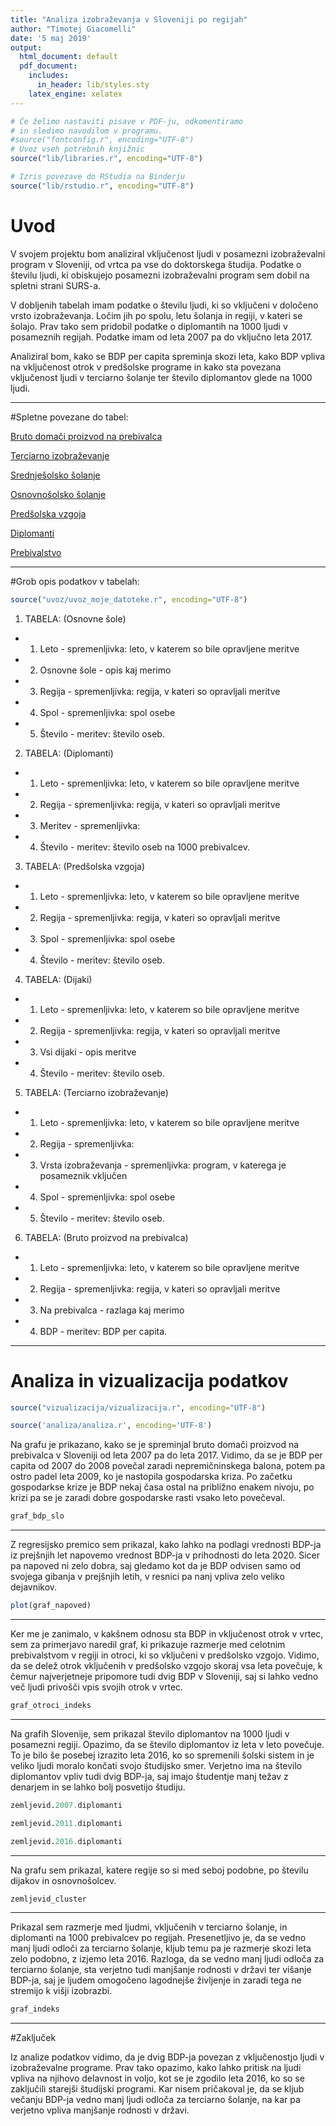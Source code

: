 ```yaml
---
title: "Analiza izobraževanja v Sloveniji po regijah"
author: "Timotej Giacomelli"
date: '5 maj 2019'
output:
  html_document: default
  pdf_document:
    includes:
      in_header: lib/styles.sty
    latex_engine: xelatex
---
```


```r
# Če želimo nastaviti pisave v PDF-ju, odkomentiramo
# in sledimo navodilom v programu.
#source("fontconfig.r", encoding="UTF-8")
# Uvoz vseh potrebnih knjižnic
source("lib/libraries.r", encoding="UTF-8")
```


```r
# Izris povezave do RStudia na Binderju
source("lib/rstudio.r", encoding="UTF-8")
```

# Uvod

V svojem projektu bom analiziral vključenost ljudi v posamezni izobraževalni program v Sloveniji, od vrtca pa vse do doktorskega študija. Podatke o številu ljudi, ki obiskujejo posamezni izobraževalni program sem dobil na spletni strani SURS-a.

V dobljenih tabelah imam podatke o številu ljudi, ki so vključeni v določeno vrsto izobraževanja. Ločim jih po spolu, letu šolanja in regiji, v kateri se šolajo. Prav tako sem pridobil podatke o diplomantih na 1000 ljudi v posameznih regijah. Podatke imam od leta 2007 pa do vključno leta 2017.

Analiziral bom, kako se BDP per capita spreminja skozi leta, kako BDP vpliva na vključenost otrok v predšolske programe in kako sta povezana vključenost ljudi v terciarno šolanje ter število diplomantov glede na 1000 ljudi.

***

#Spletne povezane do tabel:

[Bruto domači proizvod na prebivalca](<https://pxweb.stat.si/pxweb/Dialog/varval.asp?ma=0309250S&ti=&path=../Database/Ekonomsko/03_nacionalni_racuni/30_03092_regionalni_rac/&lang=2>)

[Terciarno izobraževanje](<https://pxweb.stat.si/pxweb/Dialog/varval.asp?ma=0955072S&ti=&path=../Database/Dem_soc/09_izobrazevanje/08_terciarno_izobraz/01_09550_vpisani_splosno/&lang=2>)

[Srednješolsko šolanje](<https://pxweb.stat.si/pxweb/Dialog/varval.asp?ma=0953237S&ti=&path=../Database/Dem_soc/09_izobrazevanje/07_srednjesol_izobraz/01_09532_zac_sol_leta/&lang=2>)

[Osnovnošolsko šolanje](<https://pxweb.stat.si/pxweb/Dialog/varval.asp?ma=0952751S&ti=&path=../Database/Dem_soc/09_izobrazevanje/04_osnovnosol_izobraz/01_09527_zac_sol_leta/&lang=2>)

[Predšolska vzgoja](<https://pxweb.stat.si/pxweb/Dialog/varval.asp?ma=0952532S&ti=&path=../Database/Dem_soc/09_izobrazevanje/03_predsol_vzgoja/01_09525_otroci_vrtci/&lang=2>)

[Diplomanti](<https://pxweb.stat.si/pxweb/Dialog/varval.asp?ma=0955481S&ti=&path=../Database/Dem_soc/09_izobrazevanje/08_terciarno_izobraz/02_09554_diplomanti_splosno/&lang=2>)

[Prebivalstvo](<https://pxweb.stat.si/pxweb/Dialog/varval.asp?ma=0775370S&ti=&path=../Database/Dem_soc/07_trg_dela/90_arhivski_podatki/03_akt_preb_let_arhiv/&lang=2>)


***


#Grob opis podatkov v tabelah:

```r
source("uvoz/uvoz_moje_datoteke.r", encoding="UTF-8")
```

1. TABELA: (Osnovne šole)
- 1.  Leto - spremenljivka: leto, v katerem so bile opravljene meritve
- 2.  Osnovne šole - opis kaj merimo
- 3.  Regija - spremenljivka: regija, v kateri so opravljali meritve
- 4.  Spol - spremenljivka: spol osebe
- 5.  Število - meritev: število oseb.

2. TABELA: (Diplomanti)
- 1.  Leto - spremenljivka: leto, v katerem so bile opravljene meritve
- 2.  Regija - spremenljivka: regija, v kateri so opravljali meritve
- 3.  Meritev - spremenljivka:
- 4.  Število - meritev: število oseb na 1000 prebivalcev.

3. TABELA: (Predšolska vzgoja)
- 1.  Leto - spremenljivka: leto, v katerem so bile opravljene meritve
- 2.  Regija - spremenljivka: regija, v kateri so opravljali meritve
- 3.  Spol - spremenljivka: spol osebe
- 4.  Število - meritev: število oseb.

4. TABELA: (Dijaki)
- 1.  Leto - spremenljivka: leto, v katerem so bile opravljene meritve
- 2.  Regija - spremenljivka: regija, v kateri so opravljali meritve
- 3.  Vsi dijaki - opis meritve
- 4.  Število - meritev: število oseb.


5. TABELA: (Terciarno izobraževanje)
- 1.  Leto - spremenljivka: leto, v katerem so bile opravljene meritve
- 2.  Regija - spremenljivka:
- 3.  Vrsta izobraževanja - spremenljivka: program, v katerega je posameznik vključen
- 4.  Spol - spremenljivka: spol osebe
- 5.  Število - meritev: število oseb.

6. TABELA: (Bruto proizvod na prebivalca)
- 1.  Leto - spremenljivka: leto, v katerem so bile opravljene meritve
- 2.  Regija - spremenljivka: regija, v kateri so opravljali meritve
- 3.  Na prebivalca - razlaga kaj merimo
- 4.  BDP - meritev: BDP per capita.

***

# Analiza in vizualizacija podatkov

```r
source("vizualizacija/vizualizacija.r", encoding="UTF-8")
```


```r
source('analiza/analiza.r', encoding='UTF-8')
```

Na grafu je prikazano, kako se je spreminjal bruto domači proizvod na prebivalca v Sloveniji od leta 2007 pa do leta 2017. Vidimo, da se je BDP per capita od 2007 do 2008 povečal zaradi nepremičninskega balona, potem pa ostro padel leta 2009, ko je nastopila gospodarska kriza. Po začetku gospodarkse krize je BDP nekaj časa ostal na približno enakem nivoju, po krizi pa se je zaradi dobre gospodarske rasti vsako leto povečeval.

```r

graf_bdp_slo

```

***

Z regresijsko premico sem prikazal, kako lahko na podlagi vrednosti BDP-ja iz prejšnjih let napovemo vrednost BDP-ja v prihodnosti do leta 2020. Sicer pa napoved ni zelo dobra, saj gledamo kot da je BDP odvisen samo od svojega gibanja v prejšnjih letih, v resnici pa nanj vpliva zelo veliko dejavnikov.

```r

plot(graf_napoved)

```


***

Ker me je zanimalo, v kakšnem odnosu sta BDP in vključenost otrok v vrtec, sem za primerjavo naredil graf, ki prikazuje razmerje med celotnim prebivalstvom v regiji in otroci, ki so vključeni v predšolsko vzgojo. Vidimo, da se delež otrok vključenih v predšolsko vzgojo skoraj vsa leta povečuje, k čemur najverjetneje pripomore tudi dvig BDP v Sloveniji, saj si lahko vedno več ljudi privošči vpis svojih otrok v vrtec.

```r

graf_otroci_indeks

```



***

Na grafih Slovenije, sem prikazal število diplomantov na 1000 ljudi v posamezni regiji. Opazimo, da se število diplomantov iz leta v leto povečuje. To je  bilo še posebej izrazito leta 2016, ko so spremenili šolski sistem in je veliko ljudi moralo končati svojo študijsko smer. Verjetno ima  na število diplomantov vpliv tudi dvig BDP-ja, saj imajo študentje manj težav z denarjem in se lahko bolj posvetijo študiju.

```r

zemljevid.2007.diplomanti

zemljevid.2011.diplomanti

zemljevid.2016.diplomanti

```



***
Na grafu sem prikazal, katere regije so si med seboj podobne, po številu dijakov in osnovnošolcev.

```r

zemljevid_cluster

```


***

Prikazal sem razmerje med ljudmi, vključenih v terciarno šolanje, in diplomanti na 1000 prebivalcev po regijah. Presenetljivo je, da se vedno manj ljudi odloči za terciarno šolanje, kljub temu pa je razmerje skozi leta zelo podobno, z izjemo leta 2016. Razloga, da se vedno manj ljudi odloča za terciarno šolanje, sta verjetno tudi manjšanje rodnosti v državi ter višanje BDP-ja, saj je ljudem omogočeno lagodnejše življenje in zaradi tega ne stremijo k višji izobrazbi.


```r


graf_indeks

```


***
#Zaključek

Iz analize podatkov vidimo, da je dvig BDP-ja povezan z vključenostjo ljudi v izobraževalne programe. Prav tako opazimo, kako lahko pritisk na ljudi vpliva na njihovo delavnost in voljo, kot se je zgodilo leta 2016, ko so se zaključili starejši študijski programi. Kar nisem pričakoval je, da se kljub večanju BDP-ja vedno manj ljudi odloča za terciarno šolanje, na kar pa verjetno vpliva manjšanje rodnosti v državi.



